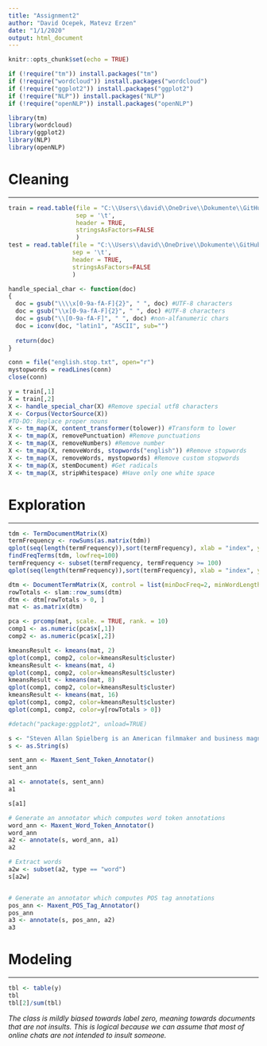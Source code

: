 ```yaml
---
title: "Assignment2"
author: "David Ocepek, Matevz Erzen"
date: "1/1/2020"
output: html_document
---
```


```r
knitr::opts_chunk$set(echo = TRUE)

if (!require("tm")) install.packages("tm")
if (!require("wordcloud")) install.packages("wordcloud")
if (!require("ggplot2")) install.packages("ggplot2")
if (!require("NLP")) install.packages("NLP")
if (!require("openNLP")) install.packages("openNLP")
```

```r
library(tm)
library(wordcloud)
library(ggplot2)
library(NLP)
library(openNLP)
```


# Cleaning

-----

```r
train = read.table(file = "C:\\Users\\david\\OneDrive\\Dokumente\\GitHub\\IntelligentSystems\\insults\\train.tsv",
                   sep = '\t', 
                   header = TRUE,
                   stringsAsFactors=FALSE 
                   )
test = read.table(file = "C:\\Users\\david\\OneDrive\\Dokumente\\GitHub\\IntelligentSystems\\insults\\test.tsv",
                  sep = '\t', 
                  header = TRUE,
                  stringsAsFactors=FALSE 
                  )

handle_special_char <- function(doc)
{
  doc = gsub("\\\\x[0-9a-fA-F]{2}", " ", doc) #UTF-8 characters
  doc = gsub("\\x[0-9a-fA-F]{2}", " ", doc) #UTF-8 characters
  doc = gsub("\\[0-9a-fA-F]", " ", doc) #non-alfanumeric chars
  doc = iconv(doc, "latin1", "ASCII", sub="")
  
  return(doc)
}

conn = file("english.stop.txt", open="r")
mystopwords = readLines(conn)
close(conn)

y = train[,1]
X = train[,2]
X <- handle_special_char(X) #Remove special utf8 characters
X <- Corpus(VectorSource(X))
#TO-DO: Replace proper nouns
X <- tm_map(X, content_transformer(tolower)) #Transform to lower
X <- tm_map(X, removePunctuation) #Remove punctuations
X <- tm_map(X, removeNumbers) #Remove number
X <- tm_map(X, removeWords, stopwords("english")) #Remove stopwords
X <- tm_map(X, removeWords, mystopwords) #Remove custom stopwords
X <- tm_map(X, stemDocument) #Get radicals
X <- tm_map(X, stripWhitespace) #Have only one white space
```

# Exploration

-----

```r
tdm <- TermDocumentMatrix(X)
termFrequency <- rowSums(as.matrix(tdm))
qplot(seq(length(termFrequency)),sort(termFrequency), xlab = "index", ylab = "Freq")
findFreqTerms(tdm, lowfreq=100)
termFrequency <- subset(termFrequency, termFrequency >= 100)
qplot(seq(length(termFrequency)),sort(termFrequency), xlab = "index", ylab = "Freq")
```

```r
dtm <- DocumentTermMatrix(X, control = list(minDocFreq=2, minWordLength=3, normalize = TRUE, weighting=weightTfIdf))
rowTotals <- slam::row_sums(dtm)
dtm <- dtm[rowTotals > 0, ]
mat <- as.matrix(dtm)

pca <- prcomp(mat, scale. = TRUE, rank. = 10)
comp1 <- as.numeric(pca$x[,1])
comp2 <- as.numeric(pca$x[,2])

kmeansResult <- kmeans(mat, 2)
qplot(comp1, comp2, color=kmeansResult$cluster)
kmeansResult <- kmeans(mat, 4)
qplot(comp1, comp2, color=kmeansResult$cluster)
kmeansResult <- kmeans(mat, 8)
qplot(comp1, comp2, color=kmeansResult$cluster)
kmeansResult <- kmeans(mat, 16)
qplot(comp1, comp2, color=kmeansResult$cluster)
qplot(comp1, comp2, color=y[rowTotals > 0])
```

```r
#detach("package:ggplot2", unload=TRUE)

s <- "Steven Allan Spielberg is an American filmmaker and business magnate. Spielberg is consistently considered as one of the leading pioneers of the New Hollywood era, as well as being viewed as one of the most popular and influential filmmakers in the history of cinema."
s <- as.String(s)

sent_ann <- Maxent_Sent_Token_Annotator()
sent_ann

a1 <- annotate(s, sent_ann)
a1

s[a1]

# Generate an annotator which computes word token annotations
word_ann <- Maxent_Word_Token_Annotator()
word_ann
a2 <- annotate(s, word_ann, a1)
a2

# Extract words
a2w <- subset(a2, type == "word")
s[a2w]


# Generate an annotator which computes POS tag annotations
pos_ann <- Maxent_POS_Tag_Annotator()
pos_ann
a3 <- annotate(s, pos_ann, a2)
a3
```

# Modeling

-----

```r
tbl <- table(y)
tbl
tbl[2]/sum(tbl)
```


*The class is mildly biased towards label zero, meaning towards documents that are not insults. This is logical because we can assume that most of online chats are not intended to insult someone.*